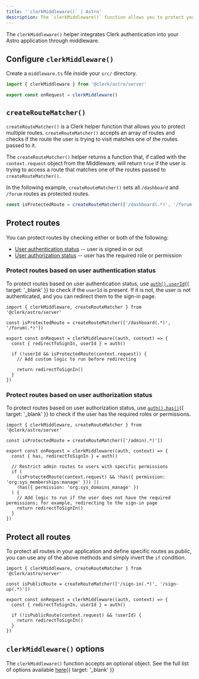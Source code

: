 ```yaml
---
title: '`clerkMiddleware()` | Astro'
description: The `clerkMiddleware()` function allows you to protect your Astro application using Middleware.
---
```


The `clerkMiddleware()` helper integrates Clerk authentication into your Astro application through middleware.

## Configure `clerkMiddleware()`

Create a `middleware.ts` file inside your `src/` directory.

```ts {{ filename: 'src/middleware.ts' }}
import { clerkMiddleware } from '@clerk/astro/server'

export const onRequest = clerkMiddleware()
```

## `createRouteMatcher()`

`createRouteMatcher()` is a Clerk helper function that allows you to protect multiple routes. `createRouteMatcher()` accepts an array of routes and checks if the route the user is trying to visit matches one of the routes passed to it.

The `createRouteMatcher()` helper returns a function that, if called with the `context.request` object from the Middleware, will return `true` if the user is trying to access a route that matches one of the routes passed to `createRouteMatcher()`.

In the following example, `createRouteMatcher()` sets all `/dashboard` and `/forum` routes as protected routes.

```ts
const isProtectedRoute = createRouteMatcher(['/dashboard(.*)', '/forum(.*)'])
```

## Protect routes

You can protect routes by checking either or both of the following:

- [User authentication status](#protect-routes-based-on-user-authentication-status) -- user is signed in or out
- [User authorization status](#protect-routes-based-on-user-authorization-status) -- user has the required role or permission

### Protect routes based on user authentication status

To protect routes based on user authentication status, use [`auth().userId`](/docs/references/nextjs/auth#retrieving-user-id){{ target: '_blank' }} to check if the `userId` is present. If it is not, the user is not authenticated, and you can redirect them to the sign-in page.

```tsx {{ filename: 'src/middleware.ts' }}
import { clerkMiddleware, createRouteMatcher } from '@clerk/astro/server'

const isProtectedRoute = createRouteMatcher(['/dashboard(.*)', '/forum(.*)'])

export const onRequest = clerkMiddleware((auth, context) => {
  const { redirectToSignIn, userId } = auth()

  if (!userId && isProtectedRoute(context.request)) {
    // Add custom logic to run before redirecting

    return redirectToSignIn()
  }
})
```

### Protect routes based on user authorization status

To protect routes based on user authorization status, use [`auth().has()`](/docs/references/backend/types/auth-object#has){{ target: '_blank' }} to check if the user has the required roles or permissions.

```tsx {{ filename: 'src/middleware.ts' }}
import { clerkMiddleware, createRouteMatcher } from '@clerk/astro/server'

const isProtectedRoute = createRouteMatcher(['/admin(.*)'])

export const onRequest = clerkMiddleware((auth, context) => {
  const { has, redirectToSignIn } = auth()

  // Restrict admin routes to users with specific permissions
  if (
    (isProtectedRoute(context.request) && !has({ permission: 'org:sys_memberships:manage' })) ||
    !has({ permission: 'org:sys_domains_manage' })
  ) {
    // Add logic to run if the user does not have the required permissions; for example, redirecting to the sign-in page
    return redirectToSignIn()
  }
})
```

## Protect all routes

To protect all routes in your application and define specific routes as public, you can use any of the above methods and simply invert the `if` condition.

```tsx
import { clerkMiddleware, createRouteMatcher } from '@clerk/astro/server'

const isPublicRoute = createRouteMatcher(['/sign-in(.*)', '/sign-up(.*)'])

export const onRequest = clerkMiddleware((auth, context) => {
  const { redirectToSignIn, userId } = auth()

  if (!isPublicRoute(context.request) && !userId) {
    return redirectToSignIn()
  }
})
```

## `clerkMiddleware()` options

The `clerkMiddleware()` function accepts an optional object. See the full list of options available [here](/docs/references/nextjs/clerk-middleware#clerk-middleware-options.){{ target: '_blank' }}
